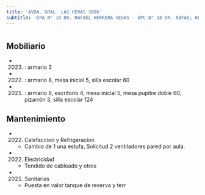 ```yaml
---
title: 'AVDA. GRAL. LAS HERAS 3086'
subtitle: 'EPA N° 18 DR. RAFAEL HERRERA VEGAS - EPC N° 18 DR. RAFAEL HERRERA VEGAS - JIN C (EPCJS 18/01°) (SEDE) - ESEA EN DANZA MASTRAZZI CURSO VOCACIONAL DE DANZA Y EXPRESIÓN CORPORAL JUVENIL N° 03 - ESEA EN DANZA MASTRAZZI CURSO VOCACIONAL DE DANZA Y EXPRESIÓN CORPORAL INFANTIL N° 01'
---
```


#


## Mobiliario

*  (2023) : armario 3 

*  (2022) : armario 8, mesa inicial 5, silla escolar 60 

*  (2021) : armario 8, escritorio 4, mesa inicial 5, mesa pupitre doble 60, pizarrón 3, silla escolar 124 





## Mantenimiento

*  (2022) Calefaccion y Refrigeracion 
    + Cambio de 1 una estufa, Solicitud 2 ventiladores pared por aula.

*  (2022) Electricidad 
    + Tendido de cableado y otros

*  (2021) Sanitarias 
    + Puesta en valor tanque de reserva y terr



